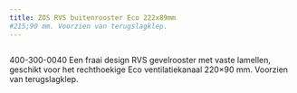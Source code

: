 ```yaml
---
title: ZOS RVS buitenrooster Eco 222x89mm
#215;90 mm. Voorzien van terugslagklep.
---
```



<Image src={imageProduct} width={imageProduct.width} alt="" />

400-300-0040
Een fraai design RVS gevelrooster met vaste lamellen, geschikt voor het rechthoekige Eco ventilatiekanaal 220&#215;90 mm.
Voorzien van terugslagklep.
